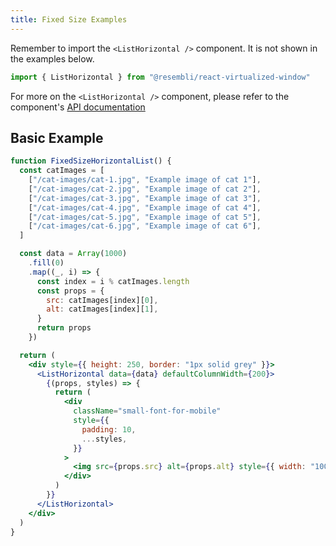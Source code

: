 ```yaml
---
title: Fixed Size Examples
---
```


Remember to import the `<ListHorizontal />` component. It is not shown in the examples below.

```js
import { ListHorizontal } from "@resembli/react-virtualized-window"
```

For more on the `<ListHorizontal />` component, please refer to the component's [API documentation](/docs/react-virtualized-window/list-horizontal)

## Basic Example

```jsx live
function FixedSizeHorizontalList() {
  const catImages = [
    ["/cat-images/cat-1.jpg", "Example image of cat 1"],
    ["/cat-images/cat-2.jpg", "Example image of cat 2"],
    ["/cat-images/cat-3.jpg", "Example image of cat 3"],
    ["/cat-images/cat-4.jpg", "Example image of cat 4"],
    ["/cat-images/cat-5.jpg", "Example image of cat 5"],
    ["/cat-images/cat-6.jpg", "Example image of cat 6"],
  ]

  const data = Array(1000)
    .fill(0)
    .map((_, i) => {
      const index = i % catImages.length
      const props = {
        src: catImages[index][0],
        alt: catImages[index][1],
      }
      return props
    })

  return (
    <div style={{ height: 250, border: "1px solid grey" }}>
      <ListHorizontal data={data} defaultColumnWidth={200}>
        {(props, styles) => {
          return (
            <div
              className="small-font-for-mobile"
              style={{
                padding: 10,
                ...styles,
              }}
            >
              <img src={props.src} alt={props.alt} style={{ width: "100%", height: "100%" }} />
            </div>
          )
        }}
      </ListHorizontal>
    </div>
  )
}
```
